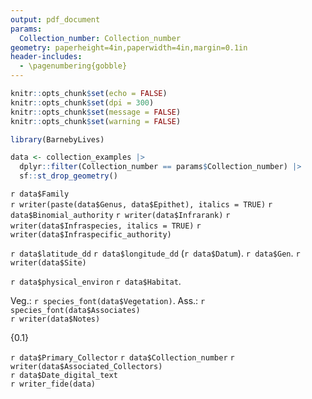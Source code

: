 ```yaml
---
output: pdf_document
params:
  Collection_number: Collection_number
geometry: paperheight=4in,paperwidth=4in,margin=0.1in
header-includes:
  - \pagenumbering{gobble}
---
```

\usepackage{setspace}

```r
knitr::opts_chunk$set(echo = FALSE)
knitr::opts_chunk$set(dpi = 300) 
knitr::opts_chunk$set(message = FALSE)
knitr::opts_chunk$set(warning = FALSE)
```

```r
library(BarnebyLives)
```

```r
data <- collection_examples |>
  dplyr::filter(Collection_number == params$Collection_number) |>  
  sf::st_drop_geometry()
```

\fontsize{14pt}{14pt}\selectfont
\begin{center}
\textbf{Seeds of Success}
\end{center}
\begingroup
\fontsize{12pt}{12pt}\selectfont
`r data$Family`  
`r writer(paste(data$Genus, data$Epithet), italics = TRUE)` `r data$Binomial_authority` `r writer(data$Infrarank)` `r writer(data$Infraspecies, italics = TRUE)` `r writer(data$Infraspecific_authority)`   
\endgroup
\vspace*{\fill}

\begingroup
\fontsize{10pt}{10pt}\selectfont
`r data$latitude_dd` `r data$longitude_dd` (`r data$Datum`). `r data$Gen`. `r writer(data$Site)`   

`r data$physical_environ` `r data$Habitat`.   

Veg.: `r species_font(data$Vegetation)`. Ass.: `r species_font(data$Associates)`   
`r writer(data$Notes)`  
\endgroup
\begingroup
\begin{spacing}{0.1}
{\tiny `r data$Directions_BL` }
\end{spacing}{0.1}
\endgroup
 
\vspace*{\fill}
\begingroup
\fontsize{10pt}{10pt}\selectfont
`r data$Primary_Collector` `r data$Collection_number`  `r writer(data$Associated_Collectors)`  
`r data$Date_digital_text`  
`r writer_fide(data)` 
\endgroup
